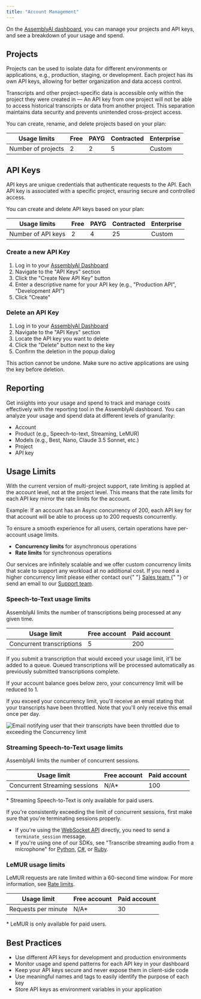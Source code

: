 ```yaml
---
title: "Account Management"
---
```


On the [AssemblyAI dashboard](https://www.assemblyai.com/app), you can manage your projects and API keys, and see a breakdown of your usage and spend.

## Projects

Projects can be used to isolate data for different environments or applications, e.g., production, staging, or development. Each project has its own API keys, allowing for better organization and data access control.

Transcripts and other project-specific data is accessible only within the project they were created in — An API key from one project will not be able to access historical transcripts or data from another project. This separation maintains data security and prevents unintended cross-project access.

You can create, rename, and delete projects based on your plan:

| Usage limits       | Free | PAYG | Contracted | Enterprise |
| ------------------ | ---- | ---- | ---------- | ---------- |
| Number of projects | 2    | 2    | 5          | Custom     |

## API Keys

API keys are unique credentials that authenticate requests to the API. Each API key is associated with a specific project, ensuring secure and controlled access.

You can create and delete API keys based on your plan:

| Usage limits       | Free | PAYG | Contracted | Enterprise |
| ------------------ | ---- | ---- | ---------- | ---------- |
| Number of API keys | 2    | 4    | 25         | Custom     |

### Create a new API Key

1. Log in to your [AssemblyAI Dashboard](https://www.assemblyai.com/dashboard)
2. Navigate to the "API Keys" section
3. Click the "Create New API Key" button
4. Enter a descriptive name for your API key (e.g., "Production API", "Development API")
5. Click "Create"

### Delete an API Key

1. Log in to your [AssemblyAI Dashboard](https://www.assemblyai.com/dashboard)
2. Navigate to the "API Keys" section
3. Locate the API key you want to delete
4. Click the "Delete" button next to the key
5. Confirm the deletion in the popup dialog

<Error>
  This action cannot be undone. Make sure no active applications are using the
  key before deletion.
</Error>

## Reporting

Get insights into your usage and spend to track and manage costs effectively with the reporting tool in the AssemblyAI dashboard. You can analyze your usage and spend data at different levels of granularity:

- Account
- Product (e.g., Speech-to-text, Streaming, LeMUR)
- Models (e.g., Best, Nano, Claude 3.5 Sonnet, etc.)
- Project
- API key

## Usage Limits

<Note>

With the current version of multi-project support, rate limiting is applied at the account level, not at the project level. This means that the rate limits for each API key mirror the rate limits for the account.

Example: If an account has an Async concurrency of 200, each API key for that account will be able to process up to 200 requests concurrently.

</Note>

To ensure a smooth experience for all users, certain operations have per-account usage limits.

- **Concurrency limits** for asynchronous operations
- **Rate limits** for synchronous operations

<Note title="Need a higher concurrency?">

Our services are infinitely scalable and we offer custom concurrency limits that scale to support any workload at no additional cost. If you need a higher concurrency limit please either contact our{" "} <a href="https://www.assemblyai.com/contact" target="_blank"> Sales team </a>{" "} or send an email to our [Support team](https://www.assemblyai.com/contact/support).

</Note>

### Speech-to-Text usage limits

AssemblyAI limits the number of transcriptions being processed at any given time.

| Usage limit               | Free account | Paid account |
| ------------------------- | ------------ | ------------ |
| Concurrent transcriptions | 5            | 200          |

If you submit a transcription that would exceed your usage limit, it'll be added to a queue. Queued transcriptions will be processed automatically as previously submitted transcriptions complete.

If your account balance goes below zero, your concurrency limit will be reduced to 1.

If you exceed your concurrency limit, you'll receive an email stating that your transcripts have been throttled. Note that you'll only receive this email once per day.

![Email notifying user that their transcripts have been throttled due to exceeding the Concurrency limit](../05-guides/limit.png)

### Streaming Speech-to-Text usage limits

AssemblyAI limits the number of concurrent sessions.

| Usage limit                   | Free account | Paid account |
| ----------------------------- | ------------ | ------------ |
| Concurrent Streaming sessions | N/A\*        | 100          |

\* Streaming Speech-to-Text is only available for paid users.

<Note title="Properly terminating sessions">

If you're consistently exceeding the limit of concurrent sessions, first make sure that you're terminating sessions properly.

- If you're using the [WebSocket API](https://www.assemblyai.com/docs/api-reference/streaming/realtime) directly, you need to send a `terminate_session` message.
- If you're using one of our SDKs, see "Transcribe streaming audio from a microphone" for [Python](/docs/getting-started/transcribe-streaming-audio-from-a-microphone/python#step-6-close-the-connection), [C#](/docs/getting-started/transcribe-streaming-audio-from-a-microphone/csharp#step-5-disconnect-the-streaming-service), or [Ruby](/docs/getting-started/transcribe-streaming-audio-from-a-microphone/ruby#step-5-disconnect-the-streaming-service).

</Note>

### LeMUR usage limits

LeMUR requests are rate limited within a 60-second time window. For more information, see [Rate limits](https://www.assemblyai.com/docs/api-reference/overview#rate-limits).

| Usage limit         | Free account | Paid account |
| ------------------- | ------------ | ------------ |
| Requests per minute | N/A\*        | 30           |

\* LeMUR is only available for paid users.

## Best Practices

- Use different API keys for development and production environments
- Monitor usage and spend patterns for each API key in your dashboard
- Keep your API keys secure and never expose them in client-side code
- Use meaningful names and tags to easily identify the purpose of each key
- Store API keys as environment variables in your application
